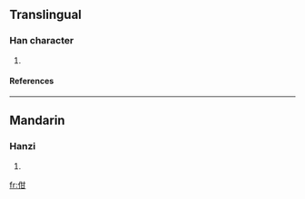 ==Translingual==
===Han character===
{{Han char|rn=9|rad=人|as=05|sn=7|four=|canj=人廿一 (OTM)}}
# {{defn|Han|sort=人05}}
====References====
{{Han ref|kx=0097.190|dkj=00493|dj=0206.070|hdz=10129.140|uh=4F44|ud=20292}}
----
==Mandarin==
===Hanzi===
{{cmn-hanzi|pin=[[bèn]] ([[ben4]]), [[hán]] ([[han2]]), [[tī]] ([[ti1]])|wg=pen<sup>4</sup>, han<sup>2</sup>, t'i<sup>1</sup>|y=ben4, han2, ti1}}
# {{defn|Mandarin}}

[[fr:佄]]